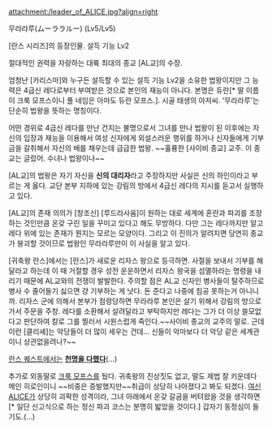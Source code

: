 attachment:/leader_of_ALICE.jpg?align=right

무라라루(ムーララルー) (Lv5/Lv5) 

[란스 시리즈]의 등장인물. 설득 기능 Lv2

절대적인 권력을 자랑하는 대륙 최대의 종교 [AL교]의 수장.

엄청난 [카리스마]와 누구든 설득할 수 있는 설득 기능 Lv2을 소유한 법왕이지만 그 능력은 4급신 레다로부터 부여받은 것으로 본인의 재능이 아니다. 본명은 듀란[* 딸 이름이 크룩 모프스이니 풀 네임은 아마도 듀란 모프스.]. 시골 태생의 아저씨. '무라라루'는 단순히 법왕을 뜻하는 명칭이다.

어떤 경위로 4급신 레다를 만난 건지는 불명으로서 그녀를 만나 법왕이 된 이후에는 자신의 입장과 재능을 이용해서 여성 신자에게 외설스러운 행위를 하거나 신자들에게 기부금을 갈취해서 자신의 배를 채우는데 급급한 법왕. ~~훌륭한 [사이비 종교] 교주. 이 종교는 글렀어. 수녀나 법왕이나~~   

[AL교]의 법왕은 자기 자신을 '''신의 대리자'''라고 주장하지만 사실은 신의 하인이라고 부르는 게 옳다. 교단 본부 지하에 있는 강림의 방에서 4급신 레다의 지시를 듣고서 실행하고 있다.

[AL교]의 존재 의의가 [창조신] [루드라사움]이 원하는 대로 세계에 혼란과 파괴를 조장하는 것인만큼 온갖 구린 일을 꾸미고 있다고 해도 무방하다. 다만 그는 레다까지만 알고 레다 위에 있는 존재가 뭔지는 모르는 모양이다. 그리고 이 진의가 알려지면 당연히 종교가 붕괴할 것이므로 법왕인 무라라루만이 이 사실을 알고 있다.

[귀축왕 란스]에서는 [란스]가 새로운 리자스 왕으로 등극하면. 사절을 보내서 기부를 해달라고 하는데 이 때 거절할 경우 성전 운운하면서 리자스 왕국을 섬멸하라는 명령을 내리기 때문에 AL교와의 전쟁이 발발한다. 주의할 점은 AL교 신자인 병사들이 탈주하므로 병사 수 줄어들기 싫으면 걍 기부하는 게 낫다. 돈 준다고 나중에 침공 못하는거 아니니까. 리자스 군에 의해서 본부가 점령당하면 무라라루 본인은 살기 위해서 강림의 방으로 가서 주문을 주창. 레다를 소환해서 살려달라고 부탁하지만 레다는 그가 더 이상 쓸모없다고 판단하여 칼로 그를 찔러서 시원스럽게 죽인다.~~사이비 종교의 교주의 말로. 근데 이런 [클리셰]는 악당들이 더 많이 세우는 건데... 신들이 악마보다 더 악당 같은 세계관이니 상관없을려나?~~

[[란스 퀘스트]]에서는 '''[[사망|천명을 다했다]]'''(…)

추가로 외동딸로 [[크룩 모프스]]를 뒀다. 귀축왕의 진상짓도 없고, 딸도 제법 잘 키운데다 메인 히로인이니 ~~비중은 증발했지만~~취급이 상당히 나아졌다고 봐도 되겠다. [[여신 ALICE]]가 상당히 괴팍한 성격이라, 그녀 아래에서 온갖 갈굼을 버텨왔을 것을 생각하면[* 일단 신고식으로 하는 정신 파괴 코스는 분명히 밟았을 것이다.] 갑자기 동정심이 들기도.(…)
